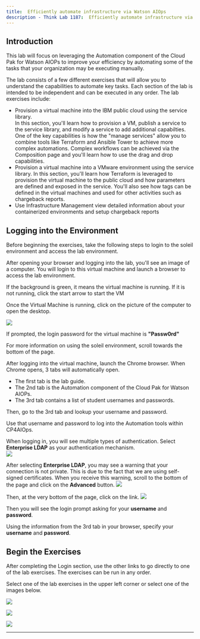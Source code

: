 ```yaml
--- 
title:  Efficiently automate infrastructure via Watson AIOps
description - Think Lab 1187:  Efficiently automate infrastructure via Watson AIOps
---
```


## Introduction

This lab will focus on leveraging the Automation component of the Cloud Pak for Watson AIOPs to improve your efficiency by automating some of the tasks 
that your organization may be executing manually.

The lab consists of a few different exercises that will allow you to understand the capabilities to automate key tasks.  Each section of the lab is intended to be independent and 
can be executed in any order.  The lab exercises include:
- Provision a virtual machine into the IBM public cloud using the service library.  
    In this section, you'll learn how to provision a VM, publish a service to the service library, and modify a service to add additional capabilties.
    One of the key capabilities is how the "manage services" allow you to combine tools like Terraform and Ansible Tower to achieve more complex automations.
    Complex workflows can be achieved via the Composition page and you'll learn how to use the drag and drop capabilities.
- Provision a virtual machine into a VMware environment using the service library.
    In this section, you'll learn how Terraform is leveraged to provision the virtual machine to the public cloud and how parameters are defined and 
    exposed in the service. You'll also see how tags can be defined in the virtual machines and used for other activities such as chargeback reports.
- Use Infrastructure Management view detailed information about your containerized environments and setup chargeback reports

## Logging into the Environment

  Before beginning the exercises, take the following steps to login to the soleil environment and access the lab environment.

  After opening your browser and logging into the lab, you'll see an image of a computer.  You will login to this virtual machine and launch a browser to access the lab environment.

  If the background is green, it means the virtual machine is running.  If it is not running, click the start arrow to start the VM
  
  Once the Virtual Machine is running, click on the picture of the computer to open the desktop.

  ![](images/skytap.png)

  If prompted, the login password for the virtual machine is **"Passw0rd"**

  For more information on using the soleil environment, scroll towards the bottom of the page.

  After logging into the virtual machine, launch the Chrome browser.  When Chrome opens, 3 tabs will automatically open.  
  - The first tab is the lab guide.
  - The 2nd tab is the Automation component of the Cloud Pak for Watson AIOPs.
  - The 3rd tab contains a list of student usernames and passwords.  

  Then, go to the 3rd tab and lookup your username and password.  
  
  Use that username and password to log into the Automation tools within CP4AIOps.  

  When logging in, you will see multiple types of authentication.  Select **Enterprise LDAP** as your authentication mechanism.   
  ![](images/newTab.png)

  After selecting **Enterprise LDAP**, you may see a warning that your connection is not private. This is due to the fact that we are using self-signed certificates.  When you receive this warning, scroll to the bottom of the page and click on the **Advanced** button.
  ![](images/secure.png) 

  Then, at the very bottom of the page, click on the link.
  ![](images/secure2.png)

  Then you will see the login prompt asking for your **username** and **password**.

  Using the information from the 3rd tab in your browser, specify your **username** and **password**.


## Begin the Exercises

After completing the Login section, use the other links to go directly to one of the lab exercises.  The exercises can be run in any order.

Select one of the lab exercises in the upper left corner or select one of the images below.


<Row>

<Column colLg={4} colMd={4} noGutterMdLeft>
<ArticleCard
    color="dark"
    subTitle="Automation with VMware"
    title="Want to learn how to automate infrastructure management in VMWare vSphere?"
    href="/tutorials/vmware"
    actionIcon="arrowRight"
    >

![](images/multi-cloud.jpg)

</ArticleCard>

</Column>

<Column colLg={4} colMd={4} noGutterMdLeft>
<ArticleCard
    color="dark"
    subTitle="Automation with the Public Cloud"
    title="Want to learn how to automate infrastructure management in Public clouds?"
    href="/tutorials/ibmcloud"
    actionIcon="arrowRight"
    >

![](images/public-cloud.jpg)

</ArticleCard>
</Column>

<Column colLg={4} colMd={4} noGutterMdLeft>
<ArticleCard
    color="dark"
    subTitle="Managing chargeback"
    title="Do you want to create and execute a chargeback report on the VM and container workloads?"
    href="/tutorials/Chargeback"
    actionIcon="arrowRight"
    >

![](images/prereqs.jpg)

</ArticleCard>
</Column>

</Row>

***

